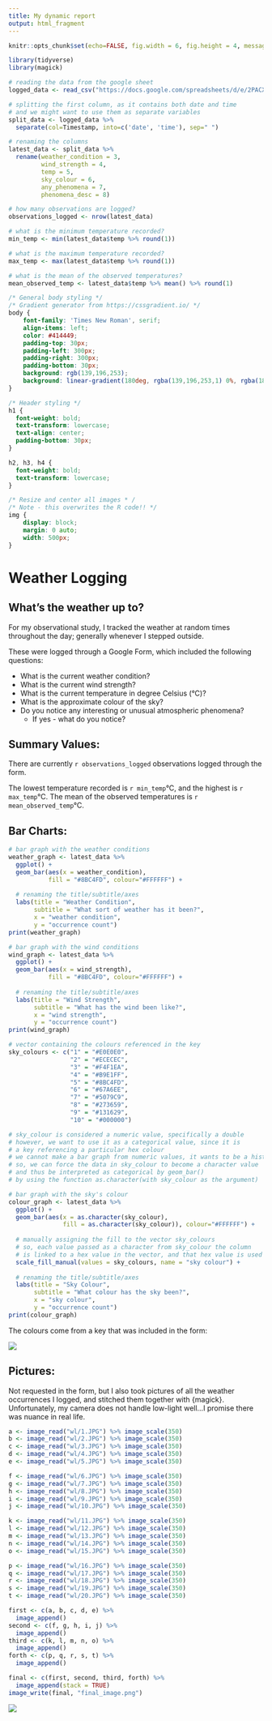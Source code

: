 ---
title: My dynamic report
output: html_fragment
---

```{r setup, include=FALSE}
knitr::opts_chunk$set(echo=FALSE, fig.width = 6, fig.height = 4, message=FALSE, warning=FALSE, error=FALSE)

library(tidyverse)
library(magick)
```

```{r}
# reading the data from the google sheet
logged_data <- read_csv("https://docs.google.com/spreadsheets/d/e/2PACX-1vSmqjIDhQztogpXEn9VZX_niYjk8_4HCLCYKRmZdiWX47TRrhUm_7zmo6kHNstGNUjvQprt4uZhqfT1/pub?gid=1321805626&single=true&output=csv")

# splitting the first column, as it contains both date and time
# and we might want to use them as separate variables
split_data <- logged_data %>%
  separate(col=Timestamp, into=c('date', 'time'), sep=" ")

# renaming the columns
latest_data <- split_data %>%
  rename(weather_condition = 3,
         wind_strength = 4,
         temp = 5,
         sky_colour = 6,
         any_phenomena = 7,
         phenomena_desc = 8)

# how many observations are logged? 
observations_logged <- nrow(latest_data)

# what is the minimum temperature recorded?
min_temp <- min(latest_data$temp %>% round(1))

# what is the maximum temperature recorded?
max_temp <- max(latest_data$temp %>% round(1))

# what is the mean of the observed temperatures? 
mean_observed_temp <- latest_data$temp %>% mean() %>% round(1)

```


```{css}

/* General body styling */
/* Gradient generator from https://cssgradient.io/ */
body {
    font-family: 'Times New Roman', serif;
    align-items: left;
    color: #414449;
    padding-top: 30px;
    padding-left: 300px;
    padding-right: 300px;
    padding-bottom: 30px;
    background: rgb(139,196,253);
    background: linear-gradient(180deg, rgba(139,196,253,1) 0%, rgba(185,225,255,1) 6%, rgba(223,241,255,1) 12%, rgba(255,255,255,1) 21%, rgba(255,255,255,1) 100%);  
}

/* Header styling */
h1 {
  font-weight: bold;
  text-transform: lowercase;
  text-align: center;
  padding-bottom: 30px;
}

h2, h3, h4 {
  font-weight: bold;
  text-transform: lowercase;
}

/* Resize and center all images * /
/* Note - this overwrites the R code!! */
img {
    display: block;
    margin: 0 auto;
    width: 500px;
}

```

# Weather Logging 

## What's the weather up to? 

For my observational study, I tracked the weather at random times throughout the day; generally whenever I stepped outside. 

These were logged through a Google Form, which included the following questions: 

- What is the current weather condition? 
- What is the current wind strength?
- What is the current temperature in degree Celsius (°C)? 
- What is the approximate colour of the sky? 
- Do you notice any interesting or unusual atmospheric phenomena? 
  - If yes - what do you notice? 

## Summary Values:

There are currently `r observations_logged` observations logged through the form. 

The lowest temperature recorded is `r min_temp`°C, and the highest is `r max_temp`°C. The mean of the observed temperatures is `r mean_observed_temp`°C.

## Bar Charts:

```{r}
# bar graph with the weather conditions
weather_graph <- latest_data %>%
  ggplot() +
  geom_bar(aes(x = weather_condition),
           fill = "#8BC4FD", colour="#FFFFFF") +
  
  # renaming the title/subtitle/axes
  labs(title = "Weather Condition",
       subtitle = "What sort of weather has it been?",
       x = "weather condition",
       y = "occurrence count")
print(weather_graph)
```

```{r}
# bar graph with the wind conditions
wind_graph <- latest_data %>%
  ggplot() +
  geom_bar(aes(x = wind_strength),
           fill = "#8BC4FD", colour="#FFFFFF") +
  
  # renaming the title/subtitle/axes
  labs(title = "Wind Strength",
       subtitle = "What has the wind been like?",
       x = "wind strength",
       y = "occurrence count")
print(wind_graph)
```

```{r}
# vector containing the colours referenced in the key
sky_colours <- c("1" = "#E0E0E0",
                 "2" = "#ECECEC",
                 "3" = "#F4F1EA",
                 "4" = "#B9E1FF",
                 "5" = "#8BC4FD",
                 "6" = "#67A6EE",
                 "7" = "#5079C9",
                 "8" = "#273659",
                 "9" = "#131629",
                 "10" = "#000000")

# sky_colour is considered a numeric value, specifically a double
# however, we want to use it as a categorical value, since it is 
# a key referencing a particular hex colour
# we cannot make a bar graph from numeric values, it wants to be a histogram
# so, we can force the data in sky_colour to become a character value
# and thus be interpreted as categorical by geom_bar()
# by using the function as.character(with sky_colour as the argument)

# bar graph with the sky's colour
colour_graph <- latest_data %>%
  ggplot() +
  geom_bar(aes(x = as.character(sky_colour),
               fill = as.character(sky_colour)), colour="#FFFFFF") +
  
  # manually assigning the fill to the vector sky_colours
  # so, each value passed as a character from sky_colour the column
  # is linked to a hex value in the vector, and that hex value is used to colour the graph
  scale_fill_manual(values = sky_colours, name = "sky colour") +
  
  # renaming the title/subtitle/axes
  labs(title = "Sky Colour",
       subtitle = "What colour has the sky been?",
       x = "sky colour",
       y = "occurrence count")
print(colour_graph)
```

The colours come from a key that was included in the form:

![](key.png)

## Pictures:

Not requested in the form, but I also took pictures of all the weather occurrences I logged, and stitched them together with {magick}. Unfortunately, my camera does not handle low-light well...I promise there was nuance in real life. 

```{r}
a <- image_read("wl/1.JPG") %>% image_scale(350)
b <- image_read("wl/2.JPG") %>% image_scale(350)
c <- image_read("wl/3.JPG") %>% image_scale(350)
d <- image_read("wl/4.JPG") %>% image_scale(350)
e <- image_read("wl/5.JPG") %>% image_scale(350)

f <- image_read("wl/6.JPG") %>% image_scale(350)
g <- image_read("wl/7.JPG") %>% image_scale(350)
h <- image_read("wl/8.JPG") %>% image_scale(350)
i <- image_read("wl/9.JPG") %>% image_scale(350)
j <- image_read("wl/10.JPG") %>% image_scale(350)

k <- image_read("wl/11.JPG") %>% image_scale(350)
l <- image_read("wl/12.JPG") %>% image_scale(350)
m <- image_read("wl/13.JPG") %>% image_scale(350)
n <- image_read("wl/14.JPG") %>% image_scale(350)
o <- image_read("wl/15.JPG") %>% image_scale(350)

p <- image_read("wl/16.JPG") %>% image_scale(350)
q <- image_read("wl/17.JPG") %>% image_scale(350)
r <- image_read("wl/18.JPG") %>% image_scale(350)
s <- image_read("wl/19.JPG") %>% image_scale(350)
t <- image_read("wl/20.JPG") %>% image_scale(350)

first <- c(a, b, c, d, e) %>%
  image_append()
second <- c(f, g, h, i, j) %>%
  image_append()
third <- c(k, l, m, n, o) %>%
  image_append()
forth <- c(p, q, r, s, t) %>%
  image_append()

final <- c(first, second, third, forth) %>%
  image_append(stack = TRUE)
image_write(final, "final_image.png")

```

![](final_image.png)
